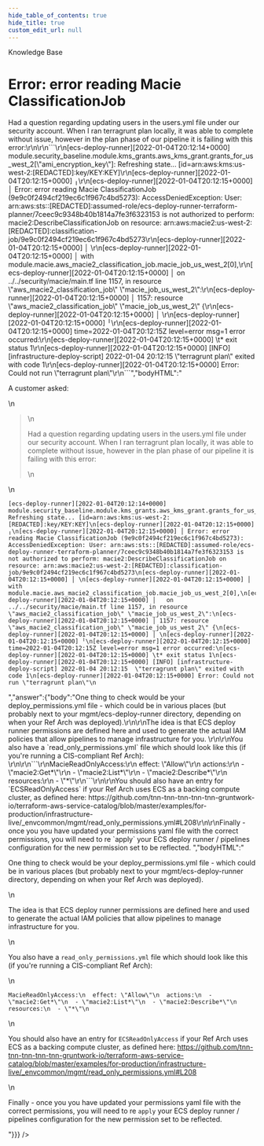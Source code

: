 ```yaml
---
hide_table_of_contents: true
hide_title: true
custom_edit_url: null
---
```



<head>
  <link rel="canonical" href="https://github.com/tnn-tnn-tnn-tnn-tnn-gruntwork-io/knowledge-base/discussions/125" />
</head>

<CenterLayout>
<span className="searchCategory">Knowledge Base</span>
<h1>Error: error reading Macie ClassificationJob</h1>
<GitHub discussion={{"id":"D_kwDOF8slf84AObti","number":125,"author":{"login":"zackproser"},"title":"Error: error reading Macie ClassificationJob","body":"A customer asked: \r\n\r\n> Had a question regarding updating users in the users.yml file under our security account. When I ran terragrunt plan locally, it was able to complete without issue, however in the plan phase of our pipeline it is failing with this error:\r\n\r\n```\r\n[ecs-deploy-runner][2022-01-04T20:12:14+0000] module.security_baseline.module.kms_grants.aws_kms_grant.grants_for_us_west_2[\"ami_encryption_key\"]: Refreshing state... [id=arn:aws:kms:us-west-2:[REDACTED]:key/KEY:KEY]\r\n[ecs-deploy-runner][2022-01-04T20:12:15+0000] ╷\r\n[ecs-deploy-runner][2022-01-04T20:12:15+0000] │ Error: error reading Macie ClassificationJob (9e9c0f2494cf219ec6c1f967c4bd5273): AccessDeniedException: User: arn:aws:sts::[REDACTED]:assumed-role/ecs-deploy-runner-terraform-planner/7ceec9c9348b40b1814a7fe3f6323153 is not authorized to perform: macie2:DescribeClassificationJob on resource: arn:aws:macie2:us-west-2:[REDACTED]:classification-job/9e9c0f2494cf219ec6c1f967c4bd5273\r\n[ecs-deploy-runner][2022-01-04T20:12:15+0000] │ \r\n[ecs-deploy-runner][2022-01-04T20:12:15+0000] │   with module.macie.aws_macie2_classification_job.macie_job_us_west_2[0],\r\n[ecs-deploy-runner][2022-01-04T20:12:15+0000] │   on ../../security/macie/main.tf line 1157, in resource \"aws_macie2_classification_job\" \"macie_job_us_west_2\":\r\n[ecs-deploy-runner][2022-01-04T20:12:15+0000] │ 1157: resource \"aws_macie2_classification_job\" \"macie_job_us_west_2\" {\r\n[ecs-deploy-runner][2022-01-04T20:12:15+0000] │ \r\n[ecs-deploy-runner][2022-01-04T20:12:15+0000] ╵\r\n[ecs-deploy-runner][2022-01-04T20:12:15+0000] time=2022-01-04T20:12:15Z level=error msg=1 error occurred:\r\n[ecs-deploy-runner][2022-01-04T20:12:15+0000] \t* exit status 1\r\n[ecs-deploy-runner][2022-01-04T20:12:15+0000] [INFO] [infrastructure-deploy-script] 2022-01-04 20:12:15  \"terragrunt plan\" exited with code 1\r\n[ecs-deploy-runner][2022-01-04T20:12:15+0000] Error: Could not run \"terragrunt plan\"\r\n```","bodyHTML":"<p dir=\"auto\">A customer asked:</p>\n<blockquote>\n<p dir=\"auto\">Had a question regarding updating users in the users.yml file under our security account. When I ran terragrunt plan locally, it was able to complete without issue, however in the plan phase of our pipeline it is failing with this error:</p>\n</blockquote>\n<div class=\"snippet-clipboard-content notranslate position-relative overflow-auto\" data-snippet-clipboard-copy-content=\"[ecs-deploy-runner][2022-01-04T20:12:14+0000] module.security_baseline.module.kms_grants.aws_kms_grant.grants_for_us_west_2[&quot;ami_encryption_key&quot;]: Refreshing state... [id=arn:aws:kms:us-west-2:[REDACTED]:key/KEY:KEY]\n[ecs-deploy-runner][2022-01-04T20:12:15+0000] ╷\n[ecs-deploy-runner][2022-01-04T20:12:15+0000] │ Error: error reading Macie ClassificationJob (9e9c0f2494cf219ec6c1f967c4bd5273): AccessDeniedException: User: arn:aws:sts::[REDACTED]:assumed-role/ecs-deploy-runner-terraform-planner/7ceec9c9348b40b1814a7fe3f6323153 is not authorized to perform: macie2:DescribeClassificationJob on resource: arn:aws:macie2:us-west-2:[REDACTED]:classification-job/9e9c0f2494cf219ec6c1f967c4bd5273\n[ecs-deploy-runner][2022-01-04T20:12:15+0000] │ \n[ecs-deploy-runner][2022-01-04T20:12:15+0000] │   with module.macie.aws_macie2_classification_job.macie_job_us_west_2[0],\n[ecs-deploy-runner][2022-01-04T20:12:15+0000] │   on ../../security/macie/main.tf line 1157, in resource &quot;aws_macie2_classification_job&quot; &quot;macie_job_us_west_2&quot;:\n[ecs-deploy-runner][2022-01-04T20:12:15+0000] │ 1157: resource &quot;aws_macie2_classification_job&quot; &quot;macie_job_us_west_2&quot; {\n[ecs-deploy-runner][2022-01-04T20:12:15+0000] │ \n[ecs-deploy-runner][2022-01-04T20:12:15+0000] ╵\n[ecs-deploy-runner][2022-01-04T20:12:15+0000] time=2022-01-04T20:12:15Z level=error msg=1 error occurred:\n[ecs-deploy-runner][2022-01-04T20:12:15+0000] \t* exit status 1\n[ecs-deploy-runner][2022-01-04T20:12:15+0000] [INFO] [infrastructure-deploy-script] 2022-01-04 20:12:15  &quot;terragrunt plan&quot; exited with code 1\n[ecs-deploy-runner][2022-01-04T20:12:15+0000] Error: Could not run &quot;terragrunt plan&quot;\"><pre class=\"notranslate\"><code class=\"notranslate\">[ecs-deploy-runner][2022-01-04T20:12:14+0000] module.security_baseline.module.kms_grants.aws_kms_grant.grants_for_us_west_2[\"ami_encryption_key\"]: Refreshing state... [id=arn:aws:kms:us-west-2:[REDACTED]:key/KEY:KEY]\n[ecs-deploy-runner][2022-01-04T20:12:15+0000] ╷\n[ecs-deploy-runner][2022-01-04T20:12:15+0000] │ Error: error reading Macie ClassificationJob (9e9c0f2494cf219ec6c1f967c4bd5273): AccessDeniedException: User: arn:aws:sts::[REDACTED]:assumed-role/ecs-deploy-runner-terraform-planner/7ceec9c9348b40b1814a7fe3f6323153 is not authorized to perform: macie2:DescribeClassificationJob on resource: arn:aws:macie2:us-west-2:[REDACTED]:classification-job/9e9c0f2494cf219ec6c1f967c4bd5273\n[ecs-deploy-runner][2022-01-04T20:12:15+0000] │ \n[ecs-deploy-runner][2022-01-04T20:12:15+0000] │   with module.macie.aws_macie2_classification_job.macie_job_us_west_2[0],\n[ecs-deploy-runner][2022-01-04T20:12:15+0000] │   on ../../security/macie/main.tf line 1157, in resource \"aws_macie2_classification_job\" \"macie_job_us_west_2\":\n[ecs-deploy-runner][2022-01-04T20:12:15+0000] │ 1157: resource \"aws_macie2_classification_job\" \"macie_job_us_west_2\" {\n[ecs-deploy-runner][2022-01-04T20:12:15+0000] │ \n[ecs-deploy-runner][2022-01-04T20:12:15+0000] ╵\n[ecs-deploy-runner][2022-01-04T20:12:15+0000] time=2022-01-04T20:12:15Z level=error msg=1 error occurred:\n[ecs-deploy-runner][2022-01-04T20:12:15+0000] \t* exit status 1\n[ecs-deploy-runner][2022-01-04T20:12:15+0000] [INFO] [infrastructure-deploy-script] 2022-01-04 20:12:15  \"terragrunt plan\" exited with code 1\n[ecs-deploy-runner][2022-01-04T20:12:15+0000] Error: Could not run \"terragrunt plan\"\n</code></pre></div>","answer":{"body":"One thing to check would be your deploy_permissions.yml file - which could be in various places (but probably next to your mgmt/ecs-deploy-runner  directory, depending on when your Ref Arch was deployed).\r\n\r\nThe idea is that ECS deploy runner permissions are defined here and used to generate the actual IAM policies that allow pipelines to manage infrastructure for you. \r\n\r\nYou also have a `read_only_permissions.yml` file which should look like this (if you're running a CIS-compliant Ref Arch): \r\n\r\n```\r\nMacieReadOnlyAccess:\r\n  effect: \"Allow\"\r\n  actions:\r\n  - \"macie2:Get*\"\r\n  - \"macie2:List*\"\r\n  - \"macie2:Describe*\"\r\n  resources:\r\n  - \"*\"\r\n```\r\n\r\nYou should also have an entry for `ECSReadOnlyAccess` if your Ref Arch uses ECS as a backing compute cluster, as defined here: https://github.com/tnn-tnn-tnn-tnn-tnn-gruntwork-io/terraform-aws-service-catalog/blob/master/examples/for-production/infrastructure-live/_envcommon/mgmt/read_only_permissions.yml#L208\r\n\r\nFinally - once you you have updated your permissions yaml file with the correct permissions, you will need to re `apply` your ECS deploy runner / pipelines configuration for the new permission set to be reflected. ","bodyHTML":"<p dir=\"auto\">One thing to check would be your deploy_permissions.yml file - which could be in various places (but probably next to your mgmt/ecs-deploy-runner  directory, depending on when your Ref Arch was deployed).</p>\n<p dir=\"auto\">The idea is that ECS deploy runner permissions are defined here and used to generate the actual IAM policies that allow pipelines to manage infrastructure for you.</p>\n<p dir=\"auto\">You also have a <code class=\"notranslate\">read_only_permissions.yml</code> file which should look like this (if you're running a CIS-compliant Ref Arch):</p>\n<div class=\"snippet-clipboard-content notranslate position-relative overflow-auto\" data-snippet-clipboard-copy-content=\"MacieReadOnlyAccess:\n  effect: &quot;Allow&quot;\n  actions:\n  - &quot;macie2:Get*&quot;\n  - &quot;macie2:List*&quot;\n  - &quot;macie2:Describe*&quot;\n  resources:\n  - &quot;*&quot;\"><pre class=\"notranslate\"><code class=\"notranslate\">MacieReadOnlyAccess:\n  effect: \"Allow\"\n  actions:\n  - \"macie2:Get*\"\n  - \"macie2:List*\"\n  - \"macie2:Describe*\"\n  resources:\n  - \"*\"\n</code></pre></div>\n<p dir=\"auto\">You should also have an entry for <code class=\"notranslate\">ECSReadOnlyAccess</code> if your Ref Arch uses ECS as a backing compute cluster, as defined here: <a href=\"https://github.com/tnn-tnn-tnn-tnn-tnn-gruntwork-io/terraform-aws-service-catalog/blob/master/examples/for-production/infrastructure-live/_envcommon/mgmt/read_only_permissions.yml#L208\">https://github.com/tnn-tnn-tnn-tnn-tnn-gruntwork-io/terraform-aws-service-catalog/blob/master/examples/for-production/infrastructure-live/_envcommon/mgmt/read_only_permissions.yml#L208</a></p>\n<p dir=\"auto\">Finally - once you you have updated your permissions yaml file with the correct permissions, you will need to re <code class=\"notranslate\">apply</code> your ECS deploy runner / pipelines configuration for the new permission set to be reflected.</p>"}}} />

</CenterLayout>
  

<!-- ##DOCS-SOURCER-START
{
  "sourcePlugin": "github-discussions",
  "hash": "99b8748bf7aa5a76c79e0d6ce4df7a2a"
}
##DOCS-SOURCER-END -->
